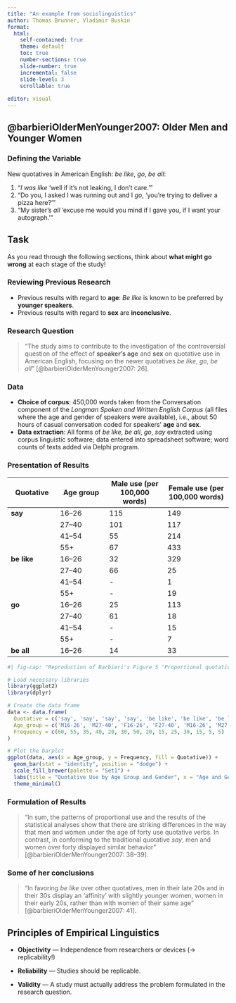 ```yaml
---
title: "An example from sociolinguistics"
author: Thomas Brunner, Vladimir Buskin
format:
  html:
    self-contained: true
    theme: default
    toc: true
    number-sections: true
    slide-number: true
    incremental: false
    slide-level: 3
    scrollable: true
    
editor: visual
---
```


## @barbieriOlderMenYounger2007: Older Men and Younger Women

### Defining the Variable

New quotatives in American English: *be like*, *go*, *be all*:

(1) "*I was like* 'well if it’s not leaking, I don’t care.'"
(2) "Do you, I asked I was running out and I *go*, 'you’re trying to
    deliver a pizza here?'"
(3) "My sister’s *all* 'excuse me would you mind if I gave you, if I
    want your autograph.'"

::: callout-caution
## Task

As you read through the following sections, think about **what might go
wrong** at each stage of the study!
:::

### Reviewing Previous Research

-   Previous results with regard to **age**: *Be like* is known to be
    preferred by **younger speakers**.
-   Previous results with regard to **sex** are **inconclusive**.

### Research Question

> "The study aims to contribute to the investigation of the
> controversial question of the effect of **speaker’s age** and **sex**
> on quotative use in American English, focusing on the newer quotatives
> *be like*, *go*, *be all*" [@barbieriOlderMenYounger2007: 26].

### Data

-   **Choice of corpus**: 450,000 words taken from the Conversation
    component of the *Longman Spoken and Written English Corpus* (all
    files where the age and gender of speakers were available), i.e.,
    about 50 hours of casual conversation coded for speakers' **age**
    and **sex**.
-   **Data extraction**: All forms of *be like*, *be all*, *go*, *say*
    extracted using corpus linguistic software; data entered into
    spreadsheet software; word counts of texts added via Delphi program.

### Presentation of Results

| Quotative   | Age group | Male use (per 100,000 words) | Female use (per 100,000 words) |
|----------------|----------------|-------------------|---------------------|
| **say**     | 16–26     | 115                          | 149                            |
|             | 27–40     | 101                          | 117                            |
|             | 41–54     | 55                           | 214                            |
|             | 55+       | 67                           | 433                            |
| **be like** | 16–26     | 32                           | 329                            |
|             | 27–40     | 66                           | 25                             |
|             | 41–54     | \-                           | 1                              |
|             | 55+       | \-                           | 19                             |
| **go**      | 16–26     | 25                           | 113                            |
|             | 27–40     | 61                           | 18                             |
|             | 41–54     | \-                           | 15                             |
|             | 55+       | \-                           | 7                              |
| **be all**  | 16–26     | 14                           | 33                             |

```r
#| fig-cap: "Reproduction of Barbieri's Figure 5 'Proportional quotative use by men and women aged 16–26 and 27–40'"

# Load necessary libraries
library(ggplot2)
library(dplyr)

# Create the data frame
data <- data.frame(
  Quotative = c('say', 'say', 'say', 'say', 'be like', 'be like', 'be like', 'be like', 'go', 'go', 'go', 'go', 'be all', 'be all'),
  Age_group = c('M16-26', 'M27-40', 'F16-26', 'F27-40', 'M16-26', 'M27-40', 'F16-26', 'F27-40', 'M16-26', 'M27-40', 'F16-26', 'F27-40', 'M16-26', 'F16-26'),
  Frequency = c(60, 55, 35, 40, 20, 30, 50, 20, 15, 25, 30, 15, 5, 5)
)

# Plot the barplot
ggplot(data, aes(x = Age_group, y = Frequency, fill = Quotative)) +
  geom_bar(stat = "identity", position = "dodge") +
  scale_fill_brewer(palette = "Set1") +
  labs(title = "Quotative Use by Age Group and Gender", x = "Age and Gender Groups", y = "Percentage (%)") +
  theme_minimal()

```

### Formulation of Results

> "In sum, the patterns of proportional use and the results of the
> statistical analyses show that there are striking differences in the
> way that men and women under the age of forty use quotative verbs. In
> contrast, in conforming to the traditional quotative *say*, men and
> women over forty displayed similar behavior"
> [@barbieriOlderMenYounger2007: 38–39].

### Some of her conclusions

> "In favoring *be like* over other quotatives, men in their late 20s
> and in their 30s display an 'affinity' with slightly younger women,
> women in their early 20s, rather than with women of their same age"
> [@barbieriOlderMenYounger2007: 41].

## Principles of Empirical Linguistics

-   **Objectivity** — Independence from researchers or devices (→
    replicability!)

-   **Reliability** — Studies should be replicable.

-   **Validity** — A study must actually address the problem formulated
    in the research question.
